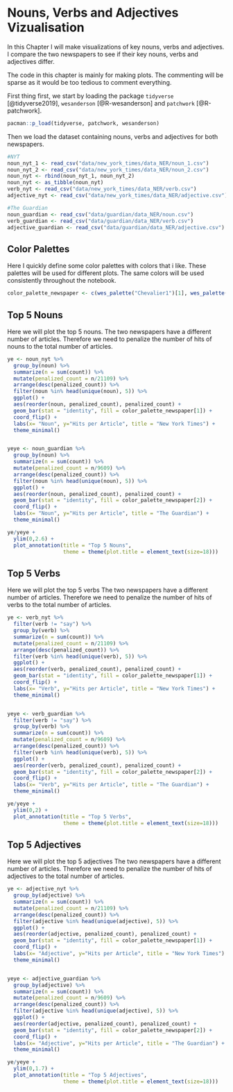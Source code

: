
# Nouns, Verbs and Adjectives Vizualisation

In this Chapter I will make visualizations of key nouns, verbs and adjectives. I compare the two newspapers to see if their key nouns, verbs and adjectives differ.  

The code in this chapter is mainly for making plots. The commenting will be sparse as it would be too tedious to comment everything. 

First thing first, we start by loading the package `tidyverse` [@tidyverse2019], `wesanderson` [@R-wesanderson] and `patchwork` [@R-patchwork].
```r
pacman::p_load(tidyverse, patchwork, wesanderson)
```

Then we load the dataset containing nouns, verbs and adjectives for both newspapers. 
```r
#NYT
noun_nyt_1 <- read_csv("data/new_york_times/data_NER/noun_1.csv")
noun_nyt_2 <- read_csv("data/new_york_times/data_NER/noun_2.csv")
noun_nyt <- rbind(noun_nyt_1, noun_nyt_2)
noun_nyt <- as_tibble(noun_nyt)
verb_nyt <- read_csv("data/new_york_times/data_NER/verb.csv")
adjective_nyt <- read_csv("data/new_york_times/data_NER/adjective.csv")

#The Guardian
noun_guardian <- read_csv("data/guardian/data_NER/noun.csv")
verb_guardian <- read_csv("data/guardian/data_NER/verb.csv")
adjective_guardian <- read_csv("data/guardian/data_NER/adjective.csv")
```

## Color Palettes

Here I quickly define some color palettes with colors that i like. These palettes will be used for different plots. The same colors will be used consistently throughout the notebook.
```r
color_palette_newspaper <- c(wes_palette("Chevalier1")[1], wes_palette("Darjeeling2")[2])
```

## Top 5 Nouns

Here we will plot the top 5 nouns. The two newspapers have a different number of articles. Therefore we need to penalize the number of hits of nouns to the total number of articles.
```r
ye <- noun_nyt %>% 
  group_by(noun) %>% 
  summarize(n = sum(count)) %>% 
  mutate(penalized_count = n/21109) %>%
  arrange(desc(penalized_count)) %>% 
  filter(noun %in% head(unique(noun), 5)) %>% 
  ggplot() + 
  aes(reorder(noun, penalized_count), penalized_count) +
  geom_bar(stat = "identity", fill = color_palette_newspaper[1]) +
  coord_flip() + 
  labs(x= "Noun", y="Hits per Article", title = "New York Times") + 
  theme_minimal()


yeye <- noun_guardian %>% 
  group_by(noun) %>% 
  summarize(n = sum(count)) %>% 
  mutate(penalized_count = n/9609) %>%
  arrange(desc(penalized_count)) %>% 
  filter(noun %in% head(unique(noun), 5)) %>% 
  ggplot() + 
  aes(reorder(noun, penalized_count), penalized_count) +
  geom_bar(stat = "identity", fill = color_palette_newspaper[2]) +
  coord_flip() + 
  labs(x= "Noun", y="Hits per Article", title = "The Guardian") + 
  theme_minimal()

ye/yeye +
  ylim(0,2.6) +
  plot_annotation(title = "Top 5 Nouns",
                  theme = theme(plot.title = element_text(size=18)))
```

## Top 5 Verbs

Here we will plot the top 5 verbs The two newspapers have a different number of articles. Therefore we need to penalize the number of hits of verbs to the total number of articles.
```r
ye <- verb_nyt %>% 
  filter(verb != "say") %>% 
  group_by(verb) %>% 
  summarize(n = sum(count)) %>% 
  mutate(penalized_count = n/21109) %>%
  arrange(desc(penalized_count)) %>% 
  filter(verb %in% head(unique(verb), 5)) %>% 
  ggplot() + 
  aes(reorder(verb, penalized_count), penalized_count) +
  geom_bar(stat = "identity", fill = color_palette_newspaper[1]) +
  coord_flip() + 
  labs(x= "Verb", y="Hits per Article", title = "New York Times") + 
  theme_minimal()


yeye <- verb_guardian %>% 
  filter(verb != "say") %>% 
  group_by(verb) %>% 
  summarize(n = sum(count)) %>% 
  mutate(penalized_count = n/9609) %>%
  arrange(desc(penalized_count)) %>% 
  filter(verb %in% head(unique(verb), 5)) %>% 
  ggplot() + 
  aes(reorder(verb, penalized_count), penalized_count) +
  geom_bar(stat = "identity", fill = color_palette_newspaper[2]) +
  coord_flip() + 
  labs(x= "Verb", y="Hits per Article", title = "The Guardian") + 
  theme_minimal()

ye/yeye +
  ylim(0,2) +
  plot_annotation(title = "Top 5 Verbs",
                  theme = theme(plot.title = element_text(size=18)))
```

## Top 5 Adjectives

Here we will plot the top 5 adjectives The two newspapers have a different number of articles. Therefore we need to penalize the number of hits of adjectives to the total number of articles.

```r
ye <- adjective_nyt %>% 
  group_by(adjective) %>% 
  summarize(n = sum(count)) %>% 
  mutate(penalized_count = n/21109) %>%
  arrange(desc(penalized_count)) %>% 
  filter(adjective %in% head(unique(adjective), 5)) %>% 
  ggplot() + 
  aes(reorder(adjective, penalized_count), penalized_count) +
  geom_bar(stat = "identity", fill = color_palette_newspaper[1]) +
  coord_flip() + 
  labs(x= "Adjective", y="Hits per Article", title = "New York Times") + 
  theme_minimal()


yeye <- adjective_guardian %>% 
  group_by(adjective) %>% 
  summarize(n = sum(count)) %>% 
  mutate(penalized_count = n/9609) %>%
  arrange(desc(penalized_count)) %>% 
  filter(adjective %in% head(unique(adjective), 5)) %>% 
  ggplot() + 
  aes(reorder(adjective, penalized_count), penalized_count) +
  geom_bar(stat = "identity", fill = color_palette_newspaper[2]) +
  coord_flip() + 
  labs(x= "Adjective", y="Hits per Article", title = "The Guardian") + 
  theme_minimal()

ye/yeye +
  ylim(0,1.7) +
  plot_annotation(title = "Top 5 Adjectives",
                  theme = theme(plot.title = element_text(size=18)))
```


